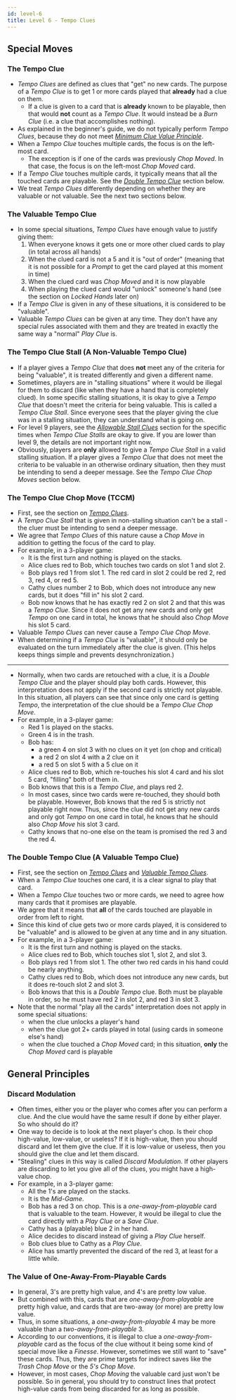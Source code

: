 ```yaml
---
id: level-6
title: Level 6 - Tempo Clues
---
```



## Special Moves

### The Tempo Clue

- _Tempo Clues_ are defined as clues that "get" no new cards. The purpose of a _Tempo Clue_ is to get 1 or more cards played that **already** had a clue on them.
  - If a clue is given to a card that is **already** known to be playable, then that would **not** count as a _Tempo Clue_. It would instead be a _Burn Clue_ (i.e. a clue that accomplishes nothing).
- As explained in the beginner's guide, we do not typically perform _Tempo Clues_, because they do not meet _[Minimum Clue Value Principle](beginner/minimum-clue-value-principle)_.
- When a _Tempo Clue_ touches multiple cards, the focus is on the left-most card.
  - The exception is if one of the cards was previously _Chop Moved_. In that case, the focus is on the left-most _Chop Moved_ card.
- If a _Tempo Clue_ touches multiple cards, it typically means that all the touched cards are playable. See the [_Double Tempo Clue_](#the-double-tempo-clue-a-valuable-tempo-clue) section below.
- We treat _Tempo Clues_ differently depending on whether they are valuable or not valuable. See the next two sections below.

### The Valuable Tempo Clue

- In some special situations, _Tempo Clues_ have enough value to justify giving them:
  1. When everyone knows it gets one or more other clued cards to play (in total across all hands)
  1. When the clued card is not a 5 and it is "out of order" (meaning that it is not possible for a _Prompt_ to get the card played at this moment in time)
  1. When the clued card was _Chop Moved_ and it is now playable
  1. When playing the clued card would "unlock" someone's hand (see the section on _Locked Hands_ later on)
- If a _Tempo Clue_ is given in any of these situations, it is considered to be "valuable".
- Valuable _Tempo Clues_ can be given at any time. They don't have any special rules associated with them and they are treated in exactly the same way a "normal" _Play Clue_ is.

### The Tempo Clue Stall (A Non-Valuable Tempo Clue)

- If a player gives a _Tempo Clue_ that does **not** meet any of the criteria for being "valuable", it is treated differently and given a different name.
- Sometimes, players are in "stalling situations" where it would be illegal for them to discard (like when they have a hand that is completely clued). In some specific stalling situations, it is okay to give a _Tempo Clue_ that doesn't meet the criteria for being valuable. This is called a _Tempo Clue Stall_. Since everyone sees that the player giving the clue was in a stalling situation, they can understand what is going on.
- For level 9 players, see the _[Allowable Stall Clues](level-9.mdx#allowable-stall-clues-stall-table)_ section for the specific times when _Tempo Clue Stalls_ are okay to give. If you are lower than level 9, the details are not important right now.
- Obviously, players are **only** allowed to give a _Tempo Clue Stall_ in a valid stalling situation. If a player gives a _Tempo Clue_ that does not meet the criteria to be valuable in an otherwise ordinary situation, then they must be intending to send a deeper message. See the _Tempo Clue Chop Moves_ section below.

### The Tempo Clue Chop Move (TCCM)

- First, see the section on _[Tempo Clues](#the-tempo-clue)_.
- A _Tempo Clue Stall_ that is given in non-stalling situation can't be a stall - the cluer must be intending to send a deeper message.
- We agree that _Tempo Clues_ of this nature cause a _Chop Move_ in addition to getting the focus of the card to play.
- For example, in a 3-player game:
  - It is the first turn and nothing is played on the stacks.
  - Alice clues red to Bob, which touches two cards on slot 1 and slot 2.
  - Bob plays red 1 from slot 1. The red card in slot 2 could be red 2, red 3, red 4, or red 5.
  - Cathy clues number 2 to Bob, which does not introduce any new cards, but it does "fill in" his slot 2 card.
  - Bob now knows that he has exactly red 2 on slot 2 and that this was a _Tempo Clue_. Since it does not get any new cards and only get _Tempo_ on one card in total, he knows that he should also _Chop Move_ his slot 5 card.
- Valuable _Tempo Clues_ can never cause a _Tempo Clue Chop Move_.
- When determining if a _Tempo Clue_ is "valuable", it should only be evaluated on the turn immediately after the clue is given. (This helps keeps things simple and prevents desynchronization.)

<TempoClueChopMovePart1 />

<hr />

<TempoClueChopMovePart2 />

- Normally, when two cards are retouched with a clue, it is a _Double Tempo Clue_ and the player should play both cards. However, this interpretation does not apply if the second card is strictly not playable. In this situation, all players can see that since only one card is getting _Tempo_, the interpretation of the clue should be a _Tempo Clue Chop Move_.
- For example, in a 3-player game:
  - Red 1 is played on the stacks.
  - Green 4 is in the trash.
  - Bob has:
    - a green 4 on slot 3 with no clues on it yet (on chop and critical)
    - a red 2 on slot 4 with a 2 clue on it
    - a red 5 on slot 5 with a 5 clue on it
  - Alice clues red to Bob, which re-touches his slot 4 card and his slot 5 card, "filling" both of them in.
  - Bob knows that this is a _Tempo Clue_, and plays red 2.
  - In most cases, since two cards were re-touched, they should both be playable. However, Bob knows that the red 5 is strictly not playable right now. Thus, since the clue did not get any new cards and only got _Tempo_ on one card in total, he knows that he should also _Chop Move_ his slot 3 card.
  - Cathy knows that no-one else on the team is promised the red 3 and the red 4.

<TempoClueChopMovePart3 />

### The Double Tempo Clue (A Valuable Tempo Clue)

- First, see the section on _[Tempo Clues](#the-tempo-clue)_ and _[Valuable Tempo Clues](#the-valuable-tempo-clue)_.
- When a _Tempo Clue_ touches one card, it is a clear signal to play that card.
- When a _Tempo Clue_ touches two or more cards, we need to agree how many cards that it promises are playable.
- We agree that it means that **all** of the cards touched are playable in order from left to right.
- Since this kind of clue gets two or more cards played, it is considered to be "valuable" and is allowed to be given at any time and in any situation.
- For example, in a 3-player game:
  - It is the first turn and nothing is played on the stacks.
  - Alice clues red to Bob, which touches slot 1, slot 2, and slot 3.
  - Bob plays red 1 from slot 1. The other two red cards in his hand could be nearly anything.
  - Cathy clues red to Bob, which does not introduce any new cards, but it does re-touch slot 2 and slot 3.
  - Bob knows that this is a _Double Tempo_ clue. Both must be playable in order, so he must have red 2 in slot 2, and red 3 in slot 3.
- Note that the normal "play all the cards" interpretation does not apply in some special situations:
  - when the clue unlocks a player's hand
  - when the clue got 2+ cards played in total (using cards in someone else's hand)
  - when the clue touched a _Chop Moved_ card; in this situation, **only** the _Chop Moved_ card is playable

## General Principles

### Discard Modulation

- Often times, either you or the player who comes after you can perform a clue. And the clue would have the same result if done by either player. So who should do it?
- One way to decide is to look at the next player's chop. Is their chop high-value, low-value, or useless? If it is high-value, then you should discard and let them give the clue. If it is low-value or useless, then you should give the clue and let them discard.
- "Stealing" clues in this way is called _Discard Modulation_. If other players are discarding to let you give all of the clues, you might have a high-value chop.
- For example, in a 3-player game:
  - All the 1's are played on the stacks.
  - It is the _Mid-Game_.
  - Bob has a red 3 on chop. This is a _one-away-from-playable_ card that is valuable to the team. However, it would be illegal to clue the card directly with a _Play Clue_ or a _Save Clue_.
  - Cathy has a (playable) blue 2 in her hand.
  - Alice decides to discard instead of giving a _Play Clue_ herself.
  - Bob clues blue to Cathy as a _Play Clue_.
  - Alice has smartly prevented the discard of the red 3, at least for a little while.

<DiscardModulation />

### The Value of One-Away-From-Playable Cards

- In general, 3's are pretty high value, and 4's are pretty low value.
- But combined with this, cards that are _one-away-from-playable_ are pretty high value, and cards that are two-away (or more) are pretty low value.
- Thus, in some situations, a _one-away-from-playable_ 4 may be more valuable than a _two-away-from-playable_ 3.
- According to our conventions, it is illegal to clue a _one-away-from-playable_ card as the focus of the clue without it being some kind of special move like a _Finesse_. However, sometimes we still want to "save" these cards. Thus, they are prime targets for indirect saves like the _Trash Chop Move_ or the _5's Chop Move_.
- However, in most cases, _Chop Moving_ the valuable card just won't be possible. So in general, you should try to construct lines that protect high-value cards from being discarded for as long as possible.
